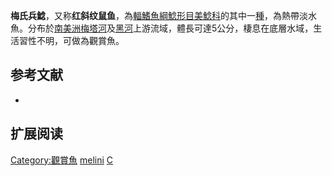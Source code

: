 {{Speciesbox
| name = 梅氏兵鯰
| image = Corydoras melini.jpg
| image_width = 250px
| image_caption = 
| status = LC
| status_system = IUCN3.1
| genus = Corydoras
| species = melini
| authority = [[Lönnberg_&_Rendahl|Lönnberg & Rendahl]], 1930
| synonyms = 
}}

'''梅氏兵鯰'''，又称'''红斜纹鼠鱼'''，為[[輻鰭魚綱|輻鰭魚綱]][[鯰形目|鯰形目]][[美鯰科|美鯰科]]的其中一[[種|種]]，為熱帶淡水魚。分布於[[南美洲|南美洲]][[梅塔河|梅塔河]]及[[黑河|黑河]]上游流域，體長可達5公分，棲息在底層水域，生活習性不明，可做為觀賞魚。

==参考文献==
*{{FishBase_species|genus=Corydoras|species=melini|year=2014|month=11}}

== 扩展阅读 ==
{{refbegin}}
{{wikispecies-inline|Corydoras melini|梅氏兵鯰}}
{{refend}}
{{Taxonbar|from=Q1755145}}

[[Category:觀賞魚|Category:觀賞魚]]
[[Category:兵鯰屬|melini]]
[[Category:1930年描述的魚類|C]]